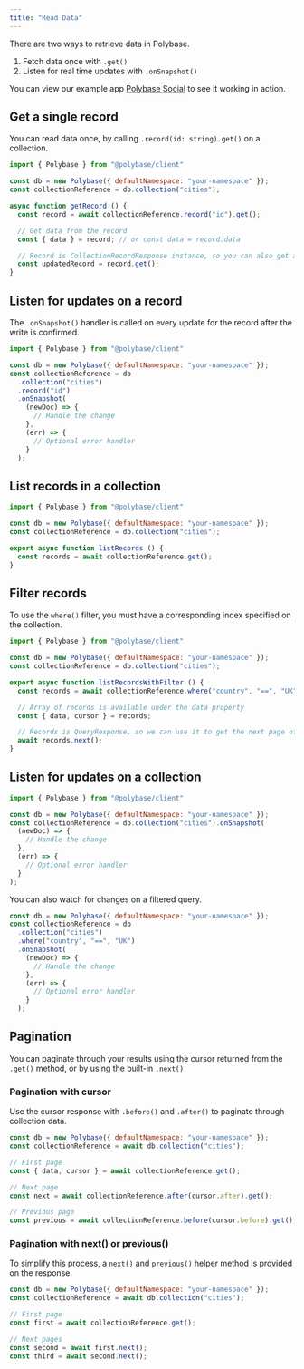```yaml
---
title: "Read Data"
---
```


There are two ways to retrieve data in Polybase.

1. Fetch data once with `.get()`
2. Listen for real time updates with `.onSnapshot()`

You can view our example app
[Polybase Social](https://social.testnet.polybase.xyz) to see it working in
action.

## Get a single record

You can read data once, by calling `.record(id: string).get()` on a collection.

```js
import { Polybase } from "@polybase/client"

const db = new Polybase({ defaultNamespace: "your-namespace" });
const collectionReference = db.collection("cities");

async function getRecord () {
  const record = await collectionReference.record("id").get();

  // Get data from the record
  const { data } = record; // or const data = record.data

  // Record is CollectionRecordResponse instance, so you can also get again to refresh
  const updatedRecord = record.get();
}
```

## Listen for updates on a record

The `.onSnapshot()` handler is called on every update for the record after the
write is confirmed.

```js
import { Polybase } from "@polybase/client"

const db = new Polybase({ defaultNamespace: "your-namespace" });
const collectionReference = db
  .collection("cities")
  .record("id")
  .onSnapshot(
    (newDoc) => {
      // Handle the change
    },
    (err) => {
      // Optional error handler
    }
  );
```

## List records in a collection

```js
import { Polybase } from "@polybase/client"

const db = new Polybase({ defaultNamespace: "your-namespace" });
const collectionReference = db.collection("cities");

export async function listRecords () {
  const records = await collectionReference.get();
}
```

## Filter records

To use the `where()` filter, you must have a corresponding index specified on
the collection.

```js
import { Polybase } from "@polybase/client"

const db = new Polybase({ defaultNamespace: "your-namespace" });
const collectionReference = db.collection("cities");

export async function listRecordsWithFilter () {
  const records = await collectionReference.where("country", "==", "UK").get();

  // Array of records is available under the data property
  const { data, cursor } = records;

  // Records is QueryResponse, so we can use it to get the next page of results
  await records.next();
}

```

## Listen for updates on a collection

```js
import { Polybase } from "@polybase/client"

const db = new Polybase({ defaultNamespace: "your-namespace" });
const collectionReference = db.collection("cities").onSnapshot(
  (newDoc) => {
    // Handle the change
  },
  (err) => {
    // Optional error handler
  }
);
```

You can also watch for changes on a filtered query.

```js
const db = new Polybase({ defaultNamespace: "your-namespace" });
const collectionReference = db
  .collection("cities")
  .where("country", "==", "UK")
  .onSnapshot(
    (newDoc) => {
      // Handle the change
    },
    (err) => {
      // Optional error handler
    }
  );
```

## Pagination

You can paginate through your results using the cursor returned from the
`.get()` method, or by using the built-in `.next()` 

### Pagination with cursor 

Use the cursor response with `.before()` and `.after()` to paginate through
collection data.

```js
const db = new Polybase({ defaultNamespace: "your-namespace" });
const collectionReference = await db.collection("cities");

// First page
const { data, cursor } = await collectionReference.get();

// Next page
const next = await collectionReference.after(cursor.after).get();

// Previous page
const previous = await collectionReference.before(cursor.before).get();
```

### Pagination with next() or previous()

To simplify this process, a `next()` and `previous()` helper method is provided on the response.

```js
const db = new Polybase({ defaultNamespace: "your-namespace" });
const collectionReference = await db.collection("cities");

// First page
const first = await collectionReference.get();

// Next pages
const second = await first.next();
const third = await second.next();
```